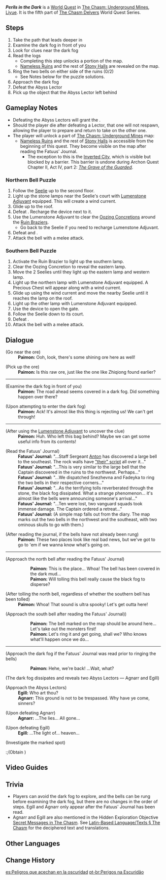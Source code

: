 {{Stub|Is Paimon's post-bell-ringing dialogue different if you ring the southern bell first?}}
{{Quest Infobox
|id            = 71043
|image         = World Quest Perils in the Dark.png
|type          = World
|chapter       = The Chasm Delvers
|requirement   = 
|characters    = Paimon; Traveler
|startLocation = [[The Chasm: Underground Mines]]
|region        = Liyue
|area          = The Chasm: Underground Mines
|prev          = The Heavenly Stone's Debris
|next          = Wherefore Did the Spiritstone Descend?
|rewards       = Adventure EXP*450;Primogem*50;Mora*50,000;Hero's Wit*5;Mystic Enhancement Ore*6
}}
'''''Perils in the Dark''''' is a [[World Quest]] in [[The Chasm: Underground Mines]], [[Liyue]]. It is the fifth part of [[The Chasm Delvers]] World Quest Series.

==Steps==
# Take the path that leads deeper in
# Examine the dark fog in front of you
# Look for clues near the dark fog
# Read the logs
#* Completing this step unlocks a portion of the map.
#* [[Nameless Ruins]] and the rest of [[Stony Halls]] are revealed on the map.
# Ring the two bells on either side of the ruins (0/2)
#* See Notes below for the puzzle solutions.
# Approach the dark fog
# Defeat the Abyss Lector {{Enemy List|Abyss Lector: Fathomless Flames/Egill;Abyss Lector: Violet Lightning/Agnarr}}
# Pick up the object that the Abyss Lector left behind

==Gameplay Notes==
* Defeating the Abyss Lectors will grant the {{Achievement|Birth Pains of the Dark Fog}}.
* Should the player die after defeating a Lector, that one will not respawn, allowing the player to prepare and return to take on the other one.
* The player will unlock a part of [[The Chasm: Underground Mines]] map:
** [[Nameless Ruins]] and the rest of [[Stony Halls]] is accessible from the beginning of this quest. They become visible on the map after reading the Fatuus' Journal.
*** The exception to this is the [[Inverted City]], which is visible but blocked by a barrier. This barrier is undone during Archon Quest Chapter II, Act IV, part 2: ''[[The Grave of the Guarded]]''.

===Northern Bell Puzzle===
# Follow the [[Seelie]] up to the second floor.
# Light up the stone lamps near the Seelie's court with [[Lumenstone Adjuvant]] equipped. This will create a wind current.
# Glide up to the roof.
# Defeat {{Enemy|Pyro Abyss Mage|x=1}}. Recharge the device next to it.
# Use the Lumenstone Adjuvant to clear the [[Oozing Concretions]] around the [[Ruin Brazier]]s.
#* Go back to the Seelie if you need to recharge Lumenstone Adjuvant.
# Defeat {{Enemy|Shadowy Husk: Line Breaker|x=1}} and {{Enemy|Shadowy Husk: Standard Bearer|x=1}}.
# Attack the bell with a melee attack.

===Southern Bell Puzzle===
# Activate the Ruin Brazier to light up the southern lamp.
# Clear the Oozing Concretion to reveal the eastern lamp.
# Move the 2 Seelies until they light up the eastern lamp and western lamp.
# Light up the northern lamp with Lumenstone Adjuvant equipped. A Precious Chest will appear along with a wind current.
# Glide up using the wind current and move the nearby Seelie until it reaches the lamp on the roof.
# Light up the other lamp with Lumenstone Adjuvant equipped.
# Use the device to open the gate.
# Follow the Seelie down to its court.
# Defeat {{Enemy|Ruin Grader|x=1}}.
# Attack the bell with a melee attack.

==Dialogue==
{{Quest Description|The strange crystal plummeted toward the ground and shattered it, revealing an entrance to even greater depths. Who knows what's down there... But either way, it would be best to proceed with caution.}}
{{Dialogue Start}}
;(Go near the ore)
:'''Paimon:''' Ooh, look, there's some shining ore here as well!

;(Pick up the ore)
:'''Paimon:''' Is this raw ore, just like the one like Zhiqiong found earlier?

----

;(Examine the dark fog in front of you)
:'''Paimon:''' The road ahead seems covered in a dark fog. Did something happen over there?

;(Upon attempting to enter the dark fog)
:'''Paimon:''' Ack! It's almost like this thing is rejecting us! We can't get through!

----

;(After using the [[Lumenstone Adjuvant]] to uncover the clue)
:'''Paimon:''' Huh. Who left this bag behind? Maybe we can get some useful info from its contents!

;(Read the Fatuus' Journal)
:'''Fatuus' Journal:''' "...Staff Sergeant [[Anton]] has discovered a large bell to the southeast. The rock walls have [[Latin-Based Language|"their" script]] all over it..."
:'''Fatuus' Journal:''' "...This is very similar to the large bell that the Captain discovered in the ruins to the northwest. Perhaps..."
:'''Fatuus' Journal:''' "...We dispatched Snezhevna and Fadeyka to ring the two bells in their respective corners..."
:'''Fatuus' Journal:''' "...As the terrifying tolls reverberated through the stone, the black fog dissipated. What a strange phenomenon... it's almost like the bells were announcing someone's arrival..."
:'''Fatuus' Journal:''' "...Ten were lost, two vanguard squads took immense damage. The Captain ordered a retreat..."
:'''Fatuus' Journal:''' (A simple map falls out from the diary. The map marks out the two bells in the northwest and the southeast, with two ominous skulls to go with them.)

;(After reading the journal, if the bells have not already been rung)
:'''Paimon:''' These two places look like real bad news, but we've got to go to 'em if we wanna know what's going on.

----
{{Quest Description|update|You enter the depths of the Chasm after opening the way, but your progress is barred by a purple-black fog. It seems that you must ring bells within the ruins to disperse this fog...}}

;(Approach the north bell after reading the Fatuus' Journal)
::'''Paimon:''' This is the place... Whoa! The bell has been covered in the dark mud...
::'''Paimon:''' Will tolling this bell really cause the black fog to disperse?

;(After tolling the north bell, regardless of whether the southern bell has been tolled)<!-- even if the dark fog hasn't even been examined -->
:'''Paimon:''' Whoa! That sound is ultra spooky! Let's get outta here!

;(Approach the south bell after reading the Fatuus' Journal))
::'''Paimon:''' The bell marked on the map should be around here... Let's take out the monsters first!
::'''Paimon:''' Let's ring it and get going, shall we? Who knows what'll happen once we do...
<!-- didn't get any paimon dialogue after ringing the south bell; what if you ring the southern bell first? -->

----

;(Approach the dark fog if the Fatuus' Journal was read prior to ringing the bells)
::'''Paimon:''' Hehe, we're back! ...Wait, what?

;(The dark fog dissipates and reveals two Abyss Lectors &mdash; Agnarr and Egill)

;(Approach the Abyss Lectors)
:'''Egill:''' Who art thou?
:'''Agnarr:''' This ground is not to be trespassed. Why have ye come, sinners?

;(Upon defeating Agnarr)
:'''Agnarr:''' ...The lies... All gone...

;(Upon defeating Egill)
:'''Egill:''' ...The light of... heaven...

;(Investigate the marked spot)
:;(Obtain {{Item|Curious Cube|x=1}})
{{Dialogue End}}

==Video Guides==
{{EVT
|video1   = https://youtu.be/eWdAYPK-lvk
|caption1 = Perils in the Dark Guide
}}

==Trivia==
* Players can avoid the dark fog to explore, and the bells can be rung before examining the dark fog, but there are no changes in the order of steps. Egill and Agnarr only appear after the Fatuus' Journal has been read.
* Agnarr and Egill are also mentioned in the Hidden Exploration Objective [[Secret Messages in The Chasm]]. See [[Latin-Based Language/Texts#The Chasm|Latin-Based Language/Texts § The Chasm]] for the deciphered text and translations.

==Other Languages==
{{Other Languages
|en      = Perils in the Dark
|zhs     = 黑翳渐浓隐凶险
|zhs_rm  = Hēiyì Jiànnóng Yǐn Xiōngxiǎn
|zht     = 黑翳漸濃隱兇險
|zht_rm  = Hēiyì Jiànnóng Yǐn Xiōngxiǎn
|zh_tl   = Dangers Arise in the Gloomy Dense Hidden Darkness
|ja      = 暗闇に増す危険
|ja_rm   = Kurayami ni Masu Kiken{{Assumed}}
|ja_tl   = Dangers Arise in the Darkness
|ko      = 짙어지는 검은 안개, 다가오는 위험
|ko_rm   = Jiteojineun Geomeun Angae, Dagaoneun Wiheom
|ko_tl   = Deepening Black Mist, Approaching Danger
|es      = Peligros que acechan en la oscuridad
|es_tl   = Dangers Lurking in the Darkness
|fr      = Périls dans le noir
|fr_tl   = Perils in the Dark
|ru      = Угроза во тьме
|ru_tl   = Danger in the Darkness
|th      = ความมืดมิดซ่อนเร้นอันตราย
|th_rm   = 
|th_tl   = 
|vi      = Màn Sương Ẩn Chứa Nhiều Hiểm Nguy
|vi_tl   = 
|de      = Im Dunkeln lauernde Gefahren
|de_tl   = Lurking Danger in the Dark
|id      = Bahaya Mengintai dalam Kegelapan
|id_tl   = Danger Lurking in the Dark
|pt      = Perigos na Escuridão
|pt_tl   = 
|tr      = Karanlıktaki Tehlike
|tr_tl   = 
|it      = Pericoli nell'oscurità
|it_tl   = 
}}

==Change History==
{{Change History|2.6}}

[[es:Peligros que acechan en la oscuridad]]
[[pt-br:Perigos na Escuridão]]